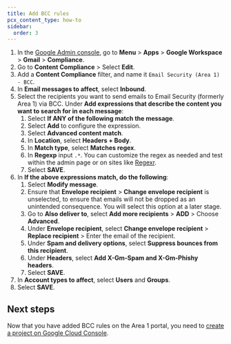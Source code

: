 ```yaml
---
title: Add BCC rules
pcx_content_type: how-to
sidebar:
  order: 3
---
```



1. In the [Google Admin console](https://admin.google.com/), go to **Menu** > **Apps** > **Google Workspace** > **Gmail** > **Compliance**.
2. Go to **Content Compliance** > Select **Edit**.
3. Add a **Content Compliance** filter, and name it `Email Security (Area 1) - BCC`.
4. In **Email messages to affect**, select **Inbound**.
5. Select the recipients you want to send emails to Email Security (formerly Area 1) via BCC. Under **Add expressions that describe the content you want to search for in each message**:
    1. Select **If ANY of the following match the message**.
    2. Select **Add** to configure the expression.
    3. Select **Advanced content match**.
    4. In **Location**, select **Headers + Body**.
    5. In **Match type**, select **Matches regex**.
    6. In **Regexp** input `.*`. You can customize the regex as needed and test within the admin page or on sites like [Regexr](https://regexr.com/).
    7. Select **SAVE**.
6. In **If the above expressions match, do the following**:
    1. Select **Modify message**.
    2. Ensure that **Envelope recipient** > **Change envelope recipient** is unselected, to ensure that emails will not be dropped as an unintended consequence. You will select this option at a later stage.
    3. Go to **Also deliver to**, select **Add more recipients** > **ADD** > Choose **Advanced**.
    4. Under **Envelope recipient**, select **Change envelope recipient** > **Replace recipient** > Enter the email of the recipient.
    5. Under **Spam and delivery options**, select **Suppress bounces from this recipient**.
    6. Under **Headers**, select **Add X-Gm-Spam and X-Gm-Phishy headers**.
    7. Select **SAVE**.
7. In **Account types to affect**, select **Users** and **Groups**.
8. Select **SAVE**.

## Next steps

Now that you have added BCC rules on the Area 1 portal, you need to [create a project on Google Cloud Console](/email-security/deployment/api/setup/gsuite-bcc-setup/create-project-gcp/).